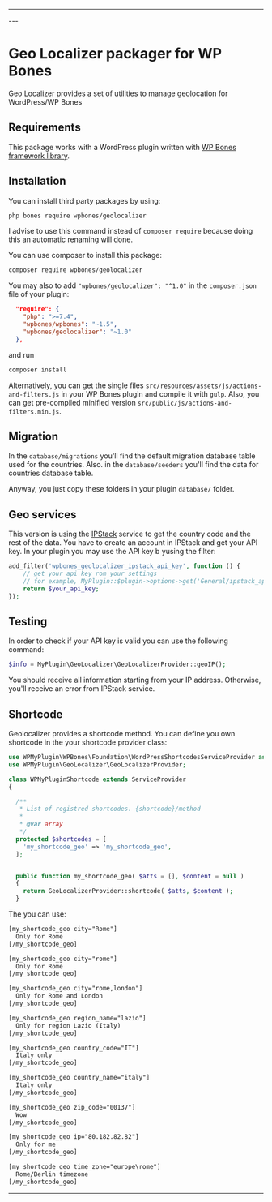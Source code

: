 
---
<DocsBoilerplateDemo slug="packages" />
---

# Geo Localizer packager for WP Bones

<Poser name="wpbones/geolocalizer" />

Geo Localizer provides a set of utilities to manage geolocation for WordPress/WP Bones

## Requirements

This package works with a WordPress plugin written with [WP Bones framework library](https://github.com/wpbones/WPBones).

## Installation

You can install third party packages by using:

```sh copy
php bones require wpbones/geolocalizer
```

I advise to use this command instead of `composer require` because doing this an automatic renaming will done.

You can use composer to install this package:

```sh copy
composer require wpbones/geolocalizer
```

You may also to add `"wpbones/geolocalizer": "^1.0"` in the `composer.json` file of your plugin:

```json copy filename="composer.json" {4}
  "require": {
    "php": ">=7.4",
    "wpbones/wpbones": "~1.5",
    "wpbones/geolocalizer": "~1.0"
  },
```

and run

```sh copy
composer install
```

Alternatively, you can get the single files `src/resources/assets/js/actions-and-filters.js` in your WP Bones plugin and compile it with `gulp`.
Also, you can get pre-compiled minified version `src/public/js/actions-and-filters.min.js`.

## Migration

In the `database/migrations` you'll find the default migration database table used for the countries.
Also. in the `database/seeders` you'll find the data for countries database table.

Anyway, you just copy these folders in your plugin `database/` folder.

## Geo services

This version is using the [IPStack](https://ipstack.com/) service to get the country code and the rest of the data.
You have to create an account in IPStack and get your API key.
In your plugin you may use the API key b yusing the filter:

```php copy
add_filter('wpbones_geolocalizer_ipstack_api_key', function () {
    // get your api key rom your settings
    // for example, MyPlugin::$plugin->options->get('General/ipstack_api_key');
    return $your_api_key;
});
```

## Testing

In order to check if your API key is valid you can use the following command:

```php copy
$info = MyPlugin\GeoLocalizer\GeoLocalizerProvider::geoIP();
```

You should receive all information starting from your IP address. Otherwise, you'll receive an error from IPStack service.

## Shortcode

Geolocalizer provides a shortcode method. You can define you own shortcode in the your shortcode provider class:

```php copy
use WPMyPlugin\WPBones\Foundation\WordPressShortcodesServiceProvider as ServiceProvider;
use WPMyPlugin\GeoLocalizer\GeoLocalizerProvider;

class WPMyPluginShortcode extends ServiceProvider
{

  /**
   * List of registred shortcodes. {shortcode}/method
   *
   * @var array
   */
  protected $shortcodes = [
    'my_shortcode_geo' => 'my_shortcode_geo',
  ];


  public function my_shortcode_geo( $atts = [], $content = null )
  {
    return GeoLocalizerProvider::shortcode( $atts, $content );
  }

```

The you can use:

```txt copy
[my_shortcode_geo city="Rome"]
  Only for Rome
[/my_shortcode_geo]
```

```txt copy
[my_shortcode_geo city="rome"]
  Only for Rome
[/my_shortcode_geo]
```

```txt copy
[my_shortcode_geo city="rome,london"]
  Only for Rome and London
[/my_shortcode_geo]
```

```txt copy
[my_shortcode_geo region_name="lazio"]
  Only for region Lazio (Italy)
[/my_shortcode_geo]
```

```txt copy
[my_shortcode_geo country_code="IT"]
  Italy only
[/my_shortcode_geo]
```

```txt copy
[my_shortcode_geo country_name="italy"]
  Italy only
[/my_shortcode_geo]
```

```txt copy
[my_shortcode_geo zip_code="00137"]
  Wow
[/my_shortcode_geo]
```

```txt copy
[my_shortcode_geo ip="80.182.82.82"]
  Only for me
[/my_shortcode_geo]
```

```txt copy
[my_shortcode_geo time_zone="europe\rome"]
  Rome/Berlin timezone
[/my_shortcode_geo]
```

---
<DocsBoilerplateDemo slug="packages" />